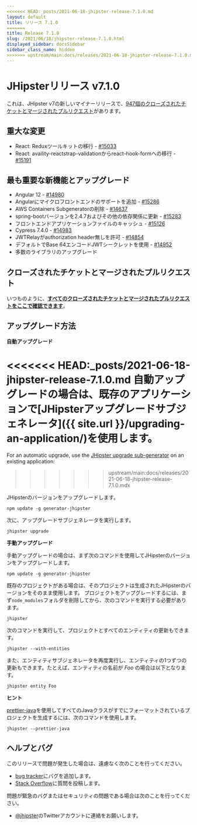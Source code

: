 ```yaml
---
<<<<<<< HEAD:_posts/2021-06-18-jhipster-release-7.1.0.md
layout: default
title: リリース 7.1.0
=======
title: Release 7.1.0
slug: /2021/06/18/jhipster-release-7.1.0.html
displayed_sidebar: docsSidebar
sidebar_class_name: hidden
>>>>>>> upstream/main:docs/releases/2021-06-18-jhipster-release-7.1.0.mdx
---
```


JHipsterリリース v7.1.0
==================

これは、JHipster v7の新しいマイナーリリースで、[947個のクローズされたチケットとマージされたプルリクエスト](https://github.com/jhipster/generator-jhipster/issues?q=milestone%3A7.1.0+is%3Aclosed)があります。

重大な変更
-------------

- React: Reduxツールキットの移行 - [#15033](https://github.com/jhipster/generator-jhipster/issues/15033)
- React: availity-reactstrap-validationからreact-hook-formへの移行 - [#15191](https://github.com/jhipster/generator-jhipster/pull/15191)

最も重要な新機能とアップグレード
-------------

- Angular 12 - [#14980](https://github.com/jhipster/generator-jhipster/pull/14980)
- Angularにマイクロフロントエンドのサポートを追加 - [#15286](https://github.com/jhipster/generator-jhipster/pull/15286)
- AWS Containers Subgeneratorの削除 - [#14637](https://github.com/jhipster/generator-jhipster/pull/14637)
- spring-bootバージョンを2.4.7およびその他の依存関係に更新 - [#15283](https://github.com/jhipster/generator-jhipster/pull/15283)
- フロントエンドアプリケーションファイルのキャッシュ - [#15126](https://github.com/jhipster/generator-jhipster/issues/15126)
- Cypress 7.4.0 - [#14983](https://github.com/jhipster/generator-jhipster/pull/14983)
- JWTRelayがauthorization header無しを許可 - [#14854](https://github.com/jhipster/generator-jhipster/pull/14854)
- デフォルトでBase 64エンコードJWTシークレットを使用 - [#14952](https://github.com/jhipster/generator-jhipster/issues/14952)
- 多数のライブラリのアップグレード

クローズされたチケットとマージされたプルリクエスト
------------
いつものように、__[すべてのクローズされたチケットとマージされたプルリクエストをここで確認できます](https://github.com/jhipster/generator-jhipster/issues?q=milestone%3A7.1.0+is%3Aclosed)__。

アップグレード方法
------------

**自動アップグレード**

<<<<<<< HEAD:_posts/2021-06-18-jhipster-release-7.1.0.md
自動アップグレードの場合は、既存のアプリケーションで[JHipsterアップグレードサブジェネレータ]({{ site.url }}/upgrading-an-application/)を使用します。
=======
For an automatic upgrade, use the [JHipster upgrade sub-generator](/upgrading-an-application/) on an existing application:
>>>>>>> upstream/main:docs/releases/2021-06-18-jhipster-release-7.1.0.mdx

JHipsterのバージョンをアップグレードします。

```
npm update -g generator-jhipster
```

次に、アップグレードサブジェネレータを実行します。

```
jhipster upgrade
```

**手動アップグレード**

手動アップグレードの場合は、まず次のコマンドを使用してJHipsterのバージョンをアップグレードします。

```
npm update -g generator-jhipster
```

既存のプロジェクトがある場合は、そのプロジェクトは生成されたJHipsterのバージョンをそのまま使用します。
プロジェクトをアップグレードするには、まず`node_modules`フォルダを削除してから、次のコマンドを実行する必要があります。

```
jhipster
```

次のコマンドを実行して、プロジェクトとすべてのエンティティの更新もできます。

```
jhipster --with-entities
```

また、エンティティサブジェネレータを再度実行し、エンティティの1つずつの更新もできます。たとえば、エンティティの名前が _Foo_ の場合は以下となります。

```
jhipster entity Foo
```

**ヒント**

[prettier-java](https://github.com/jhipster/prettier-java)を使用してすべてのJavaクラスがすでにフォーマットされているプロジェクトを生成するには、次のコマンドを使用します。

```
jhipster --prettier-java
```

ヘルプとバグ
--------------

このリリースで問題が発生した場合は、遠慮なく次のことを行ってください。

- [bug tracker](https://github.com/jhipster/generator-jhipster/issues?state=open)にバグを追加します。
- [Stack Overflow](http://stackoverflow.com/tags/jhipster/info)に質問を投稿します。

問題が緊急のバグまたはセキュリティの問題である場合は次のことを行ってください。

- [@jhipster](https://twitter.com/jhipster)のTwitterアカウントに連絡をお願いします。
